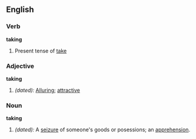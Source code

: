 ==English==

===Verb===
'''taking'''
#Present tense of [[take]]

===Adjective===
'''taking'''
#''(dated):'' [[Alluring]]; [[attractive]]

===Noun===
'''taking'''
#''(dated):'' A [[seizure]] of someone's goods or posessions; an [[apprehension]].